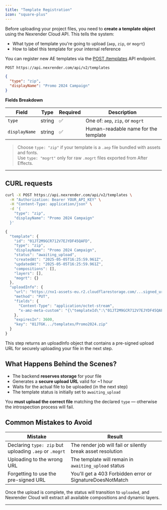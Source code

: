 ```yaml
---
title: "Template Registration"
icon: "square-plus"
---
```


Before uploading your project files, you need to **create a template object** using the Nexrender Cloud API. This tells the system:

- What type of template you're going to upload (`aep`, `zip`, or `mogrt`)
- How to label this template for your internal reference

You can register new AE templates via the [POST /templates](/api#post-/templates) API endpoint.

<CodeGroup>

```bash API Endpoint
POST https://api.nexrender.com/api/v2/templates
```


```json Request Payload
{
  "type": "zip",
  "displayName": "Promo 2024 Campaign"
}
```

</CodeGroup>

**Fields Breakdown**

| Field         | Type   | Required | Description                          |
| ------------- | ------ | -------- | ------------------------------------ |
| `type`        | string | ✅        | One of: `aep`, `zip`, or `mogrt`     |
| `displayName` | string | ✅        | Human-readable name for the template |

> Choose `type: "zip"` if your template is a `.aep` file bundled with assets and fonts.\
> Use `type: "mogrt"` only for raw `.mogrt` files exported from After Effects.

---

## CURL requests

<CodeGroup>

```bash Register Template Request
curl -X POST https://api.nexrender.com/api/v2/templates \
  -H "Authorization: Bearer YOUR_API_KEY" \
  -H "Content-Type: application/json" \
  -d '{
    "type": "zip",
    "displayName": "Promo 2024 Campaign"
  }'
```


```javascript Example Success Response
{
  "template": {
    "id": "01JT2M9GCR712V7EJYDF45QAFD",
    "type": "zip",
    "displayName": "Promo 2024 Campaign",
    "status": "awaiting_upload",
    "createdAt": "2025-05-05T16:25:59.961Z",
    "updatedAt": "2025-05-05T16:25:59.961Z",
    "compositions": [],
    "layers": [],
    "mogrt": {}
  },
  "uploadInfo": {
    "url": "https://nx1-assets-eu.r2.cloudflarestorage.com/...signed_url...",
    "method": "PUT",
    "fields": {
      "Content-Type": "application/octet-stream",
      "x-amz-meta-custom": "{\"templateId\":\"01JT2M9GCR712V7EJYDF45QAFD\"}"
    },
    "expiresIn": 3600,
    "key": "01JTGK.../templates/Promo2024.zip"
  }
}
```

</CodeGroup>

<Note>
  This step returns an uploadInfo object that contains a pre-signed upload URL for securely uploading your file in the next step.
</Note>

## What Happens Behind the Scenes?

- The backend **reserves storage** for your file
- Generates a **secure upload URL** valid for ~1 hour
- Waits for the actual file to be uploaded (in the next step)
- The template status is initially set to `awaiting_upload`

You **must upload the correct file** matching the declared `type` — otherwise the introspection process will fail.

## Common Mistakes to Avoid

| Mistake                                                | Result                                                      |
| ------------------------------------------------------ | ----------------------------------------------------------- |
| Declaring `type: zip` but uploading `.aep` or `.mogrt` | The render job will fail or silently break asset resolution |
| Uploading to the wrong URL                             | The template will remain in `awaiting_upload` status        |
| Forgetting to use the pre-signed URL                   | You'll get a 403 Forbidden error or SignatureDoesNotMatch   |

Once the upload is complete, the status will transition to `uploaded`, and Nexrender Cloud will extract all available compositions and dynamic layers.

---